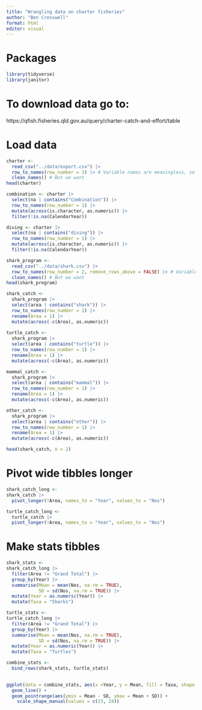 ```yaml
---
title: "Wrangling data on charter fisheries"
author: "Ben Cresswell"
format: html
editor: visual
---
```




# Packages
```r
library(tidyverse)
library(janitor)
```


# To download data go to:
https://qfish.fisheries.qld.gov.au/query/charter-catch-and-effort/table

# Load data

```r
charter <- 
  read_csv("../data/export.csv") |>
  row_to_names(row_number = 1) |> # Variable names are meaningless, so remove
  clean_names() # But we want 
head(charter)
```

```r
combination <- charter |>
  select(na | contains("Combination")) |>
  row_to_names(row_number = 1) |>
  mutate(across(is.character, as.numeric)) |>
  filter(!is.na(CalendarYear))

diving <- charter |>
  select(na | contains("diving")) |>
  row_to_names(row_number = 1) |>
  mutate(across(is.character, as.numeric)) |>
  filter(!is.na(CalendarYear))
```




```r
shark_program <- 
  read_csv("../data/shark.csv") |>
  row_to_names(row_number = 2, remove_rows_above = FALSE) |> # Variable names are meaningless, so remove
  clean_names() # But we want 
head(shark_program)
```
```r
shark_catch <- 
  shark_program |>
  select(area | contains("shark")) |>
  row_to_names(row_number = 1) |>
  rename(Area = 1) |>
  mutate(across(-c(Area), as.numeric)) 
  
turtle_catch <- 
  shark_program |>
  select(area | contains("turtle")) |>
  row_to_names(row_number = 1) |>
  rename(Area = 1) |>
  mutate(across(-c(Area), as.numeric)) 

mammal_catch <- 
  shark_program |>
  select(area | contains("mammal")) |>
  row_to_names(row_number = 1) |>
  rename(Area = 1) |>
  mutate(across(-c(Area), as.numeric)) 

other_catch <- 
  shark_program |>
  select(area | contains("other")) |>
  row_to_names(row_number = 1) |>
  rename(Area = 1) |>
  mutate(across(-c(Area), as.numeric)) 

head(shark_catch, n = 2)
```

# Pivot wide tibbles longer
```r
shark_catch_long <- 
shark_catch |>
  pivot_longer(!Area, names_to = "Year", values_to = "Nos")

turtle_catch_long <- 
  turtle_catch |>
  pivot_longer(!Area, names_to = "Year", values_to = "Nos")

```

# Make stats tibbles
```r
shark_stats <- 
shark_catch_long |>
  filter(Area != "Grand Total") |>
  group_by(Year) |>
  summarise(Mean = mean(Nos, na.rm = TRUE),
            SD = sd(Nos, na.rm = TRUE)) |>
  mutate(Year = as.numeric(Year)) |>
  mutate(Taxa = "Sharks")

turtle_stats <- 
turtle_catch_long |>
  filter(Area != "Grand Total") |>
  group_by(Year) |>
  summarise(Mean = mean(Nos, na.rm = TRUE),
            SD = sd(Nos, na.rm = TRUE)) |>
  mutate(Year = as.numeric(Year)) |>
  mutate(Taxa = "Turtles")

combine_stats <- 
  bind_rows(shark_stats, turtle_stats)
  
```


```r
ggplot(data = combine_stats, aes(x =Year, y = Mean, fill = Taxa, shape = Taxa), colour = "black") +
  geom_line() +
  geom_pointrange(aes(ymin = Mean - SD, ymax = Mean + SD)) +
    scale_shape_manual(values = c(23, 24))

```


